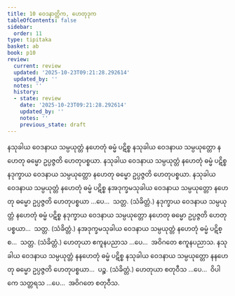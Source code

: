```yaml
---
title: 10 ဝေဒနာတ္တိက, ဟေတုဒုက
tableOfContents: false
sidebar:
  order: 11
type: tipitaka
basket: ab
book: p10
review:
  current: review
  updated: '2025-10-23T09:21:28.292614'
  updated_by: ''
  notes: ''
  history:
  - state: review
    date: '2025-10-23T09:21:28.292614'
    updated_by: ''
    notes: ''
    previous_state: draft
---
```



<ReviewStatus review={frontmatter.review} showDetails={true} />

<HypothesisAnnotation frontmatter={frontmatter} />

<DynamicBreadcrumb />

<Division number="52" book="p10" e="ch" v="40" p="131">

<Paragraph number="118" book="p10">
နသုခါယ ဝေဒနာယ သမ္ပယုတ္တံ နဟေတုံ ဓမ္မံ ပဋိစ္စ နသုခါယ ဝေဒနာယ သမ္ပယုတ္တော နဟေတု ဓမ္မော ဥပ္ပဇ္ဇတိ ဟေတုပစ္စယာ. နသုခါယ ဝေဒနာယ သမ္ပယုတ္တံ နဟေတုံ ဓမ္မံ ပဋိစ္စ နဒုက္ခာယ ဝေဒနာယ သမ္ပယုတ္တော နဟေတု ဓမ္မော ဥပ္ပဇ္ဇတိ ဟေတုပစ္စယာ. နသုခါယ ဝေဒနာယ သမ္ပယုတ္တံ နဟေတုံ ဓမ္မံ ပဋိစ္စ နအဒုက္ခမသုခါယ ဝေဒနာယ သမ္ပယုတ္တော နဟေတု ဓမ္မော ဥပ္ပဇ္ဇတိ ဟေတုပစ္စယာ …ပေ…  သတ္တ. (သံခိတ္တံ.)
</Paragraph>

<Paragraph number="119" book="p10">
နဒုက္ခာယ ဝေဒနာယ သမ္ပယုတ္တံ နဟေတုံ ဓမ္မံ ပဋိစ္စ နဒုက္ခာယ ဝေဒနာယ သမ္ပယုတ္တော နဟေတု ဓမ္မော ဥပ္ပဇ္ဇတိ ဟေတုပစ္စယာ…  သတ္တ. (သံခိတ္တံ.)
</Paragraph>

<Paragraph number="120" book="p10">
နအဒုက္ခမသုခါယ ဝေဒနာယ သမ္ပယုတ္တံ နဟေတုံ ဓမ္မံ ပဋိစ္စ…  သတ္တ. (သံခိတ္တံ.)
</Paragraph>

<Paragraph number="121" book="p10">
ဟေတုယာ ဧကူနပညာသ …ပေ…  အဝိဂတေ ဧကူနပညာသ.
</Paragraph>

<Paragraph number="122" book="p10">
နသုခါယ ဝေဒနာယ သမ္ပယုတ္တံ နနဟေတုံ ဓမ္မံ ပဋိစ္စ နသုခါယ ဝေဒနာယ သမ္ပယုတ္တော နနဟေတု ဓမ္မော ဥပ္ပဇ္ဇတိ ဟေတုပစ္စယာ…  ပဉ္စ. (သံခိတ္တံ.) ဟေတုယာ စတုဝီသ …ပေ…  ဝိပါကေ သတ္တရသ …ပေ…  အဝိဂတေ စတုဝီသ.
</Paragraph>
</Division>